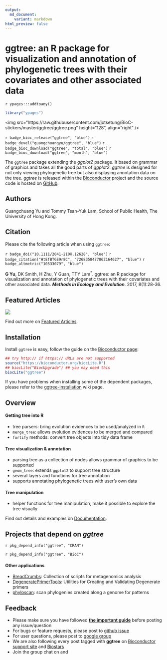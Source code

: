 ```yaml
---
output:
  md_document:
    variant: markdown
html_preview: false
---
```



#  ggtree: an R package for visualization and annotation of phylogenetic trees with their covariates and other associated data


`r ypages:::addtoany()`


```r
library("ypages")
```

<img src="https://raw.githubusercontent.com/jotsetung/BioC-stickers/master/ggtree/ggtree.png" height="128", align="right" />

<link rel="stylesheet" href="https://guangchuangyu.github.io/css/font-awesome.min.css">
<link rel="stylesheet" href="https://guangchuangyu.github.io/css/academicons.min.css">

`r badge_bioc_release("ggtree", "blue")`
`r badge_devel("guangchuangyu/ggtree", "blue")`
`r badge_bioc_download("ggtree", "total", "blue")`
`r badge_bioc_download("ggtree", "month", "blue")`

The `ggtree` package extending the *ggplot2* package. It based on grammar of graphics and takes all the good parts of *ggplot2*.  *ggtree* is designed for not only viewing phylogenetic tree but also displaying annotation data on the tree.
*ggtree* is released within the [Bioconductor](https://bioconductor.org/packages/ggtree/) project and the source code is hosted on <a href="https://github.com/GuangchuangYu/ggtree"><i class="fa fa-github fa-lg"></i> GitHub</a>.


## <i class="fa fa-user"></i> Authors

Guangchuang Yu and Tommy Tsan-Yuk Lam, School of Public Health, The University of Hong Kong.

<a href="https://twitter.com/guangchuangyu"><i class="fa fa-twitter fa-3x"></i></a>
<a href="https://guangchuangyu.github.io/blog_images/biobabble.jpg"><i class="fa fa-wechat fa-3x"></i></a>
<a href="https://www.ncbi.nlm.nih.gov/pubmed/?term=Guangchuang+Yu[Author+-+Full]"><i class="ai ai-pubmed ai-3x"></i></a>
<a href="https://scholar.google.com.hk/citations?user=DO5oG40AAAAJ&hl=en"><i class="ai ai-google-scholar ai-3x"></i></a>
<a href="https://orcid.org/0000-0002-6485-8781"><i class="ai ai-orcid ai-3x"></i></a>
<a href="https://impactstory.org/u/0000-0002-6485-8781"><i class="ai ai-impactstory ai-3x"></i></a>


## <i class="fa fa-book"></i> Citation

Please cite the following article when using `ggtree`:


`r badge_doi("10.1111/2041-210X.12628", "blue")`
`r badge_citation("HtEfBTGE9r8C", "7268358477862164627", "blue")`
`r badge_altmetric("10533079", "blue")`


__G Yu__, DK Smith, H Zhu, Y Guan, TTY Lam<sup>\*</sup>. ggtree: an R package for visualization and annotation of phylogenetic trees with their covariates and other associated data. __*Methods in Ecology and Evolution*__. 2017, 8(1):28-36.

## <i class="fa fa-pencil"></i> Featured Articles

![](https://guangchuangyu.github.io/featured_img/ggtree/2015_peiyu_1-s2.0-S1567134815300721-gr1.jpg)

<i class="fa fa-hand-o-right"></i> Find out more on <i class="fa fa-pencil"></i> [Featured Articles](https://guangchuangyu.github.io/ggtree/featuredArticles/).

## <i class="fa fa-download"></i> Installation

Install `ggtree` is easy, follow the guide on the [Bioconductor page](https://bioconductor.org/packages/ggtree/):

```r
## try http:// if https:// URLs are not supported
source("https://bioconductor.org/biocLite.R")
## biocLite("BiocUpgrade") ## you may need this
biocLite("ggtree")
```

If you have problems when installing some of the dependent packages, please refer to the [ggtree-installation](https://github.com/GuangchuangYu/ggtree/wiki/ggtree-installation) wiki page.

## <i class="fa fa-cogs"></i> Overview

#### <i class="fa fa-angle-double-right"></i> Getting tree into R

+ tree parsers: bring evolution evidences to be used/analyzed in `R`
+ `merge_tree`: allows evolution evidences to be merged and compared
+ `fortify` methods: convert tree objects into tidy data frame

#### <i class="fa fa-angle-double-right"></i> Tree visualization & annotation

+ parsing tree as a collection of nodes allows grammar of graphics to be supported
+ `geom_tree`: extends `ggplot2` to support tree structure
+ several layers and functions for tree annotation
+ supports annotating phylogenetic trees with user's own data

#### <i class="fa fa-angle-double-right"></i> Tree manipulation

+ helper functions for tree manipulation, make it possible to explore the tree visually

<i class="fa fa-hand-o-right"></i> Find out details and examples on <i class="fa fa-book"></i> [Documentation](https://guangchuangyu.github.io/ggtree/documentation/).




## <i class="fa fa-code-fork"></i> Projects that depend on _ggtree_

`r pkg_depend_info("ggtree", "CRAN")`

`r pkg_depend_info("ggtree", "BioC")`


#### <i class="fa fa-angle-double-right"></i> Other applications

+ [BreadCrumbs](https://bitbucket.org/biobakery/breadcrumbs): Collection of scripts for metagenomics analysis
+ [DegeneratePrimerTools](https://github.com/esnapd/DegeneratePrimerTools): Utilities for Creating and Validating Degenerate primers
+ [phyloscan](https://github.com/olli0601/phyloscan): scan phylogenies created along a genome for patterns


## <i class="fa fa-comments"></i> Feedback

<ul class="fa-ul">
	<li><i class="fa-li fa fa-hand-o-right"></i> Please make sure you have followed <a href="https://guangchuangyu.github.io/2016/07/how-to-bug-author/"><strong>the important guide</strong></a> before posting any issue/question</li>
	<li><i class="fa-li fa fa-bug"></i> For bugs or feature requests, please post to <i class="fa fa-github-alt"></i> <a href="https://github.com/GuangchuangYu/ggtree/issues">github issue</a></li>
	<li><i class="fa-li fa fa-question"></i>  For user questions, please post to <i class="fa fa-google"></i> <a href="https://groups.google.com/forum/#!forum/bioc-ggtree">google group</a></li>
	<li><i class="fa-li fa fa-support"></i> We are also following every post tagged with <strong>ggtree</strong> on <a href="https://support.bioconductor.org">Bioconductor support site</a> and <a href="https://www.biostars.org">Biostars</a></li>
	<li><i class="fa-li fa fa-commenting"></i> Join the group chat on <a href="https://twitter.com/hashtag/ggtree"><i class="fa fa-twitter fa-lg"></i></a> and <a href="http://huati.weibo.com/k/ggtree"><i class="fa fa-weibo fa-lg"></i></a></li>
</ul>


